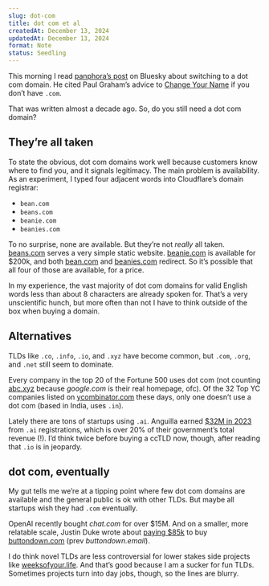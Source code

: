 ```yaml
---
slug: dot-com
title: dot com et al
createdAt: December 13, 2024
updatedAt: December 13, 2024
format: Note
status: Seedling
---
```


This morning I read [panphora’s post](https://bsky.app/profile/hyperspace.so/post/3ld6qd3zehd25) on Bluesky about switching to a dot com domain. He cited Paul Graham’s advice to [Change Your Name](https://paulgraham.com/name.html) if you don’t have `.com`.

That was written almost a decade ago. So, do you still need a dot com domain?

## They’re all taken

To state the obvious, dot com domains work well because customers know where to find you, and it signals legitimacy. The main problem is availability. As an experiment, I typed four adjacent words into Cloudflare’s domain registrar:

- `bean.com`
- `beans.com`
- `beanie.com`
- `beanies.com`

To no surprise, none are available. But they’re not _really_ all taken. [beans.com](https://beans.com) serves a very simple static website. [beanie.com](https://beanie.com) is available for $200k, and both [bean.com](https://bean.com) and [beanies.com](https://beanies.com) redirect. So it’s possible that all four of those are available, for a price.

In my experience, the vast majority of dot com domains for valid English words less than about 8 characters are already spoken for. That’s a very unscientific hunch, but more often than not I have to think outside of the box when buying a domain.

## Alternatives

TLDs like `.co`, `.info`, `.io`, and `.xyz` have become common, but `.com`, `.org`, and `.net` still seem to dominate.

Every company in the top 20 of the Fortune 500 uses dot com (not counting [abc.xyz](https://abc.xyz/) because _google.com_ is their real homepage, ofc). Of the 32 Top YC companies listed on [ycombinator.com](https://ycombinator.com) these days, only one doesn’t use a dot com (based in India, uses `.in`).

Lately there are tons of startups using `.ai`. Anguilla earned [$32M in 2023](https://www.imf.org/en/News/Articles/2024/05/15/cf-an-ai-powered-boost-to-anguillas-revenues) from `.ai` registrations, which is over 20% of their government’s total revenue (!). I’d think twice before buying a ccTLD now, though, after reading that `.io` is <Link href="/serious-tlds">in jeopardy</Link>.

## dot com, eventually

My gut tells me we’re at a tipping point where few dot com domains are available and the general public is ok with other TLDs. But maybe all startups wish they had `.com` eventually.

OpenAI recently bought _chat.com_ for over $15M. And on a smaller, more relatable scale, Justin Duke wrote about [paying $85k](https://jmduke.com/posts/post/buttondown-dot-com/) to buy [buttondown.com](https://buttondown.com) (prev _buttondown.email_).

I do think novel TLDs are less controversial for lower stakes side projects like [weeksofyour.life](https://weeksofyour.life). And that’s good because I am a <Link href="/silly-tlds">sucker</Link> for fun TLDs. Sometimes projects turn into day jobs, though, so the lines are blurry.
